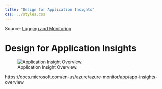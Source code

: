 ```yaml
---
title: "Design for Application Insights"
css: ../styles.css
---
```


Source: [Logging and Monitoring](https://microsoftlearning.github.io/AZ-305-DesigningMicrosoftAzureInfrastructureSolutions/Instructions/CaseStudy/08-Logging.html)

# Design for Application Insights

![Application Insight Overview.](../images/application-insights-overview.png)

https://docs.microsoft.com/en-us/azure/azure-monitor/app/app-insights-overview
